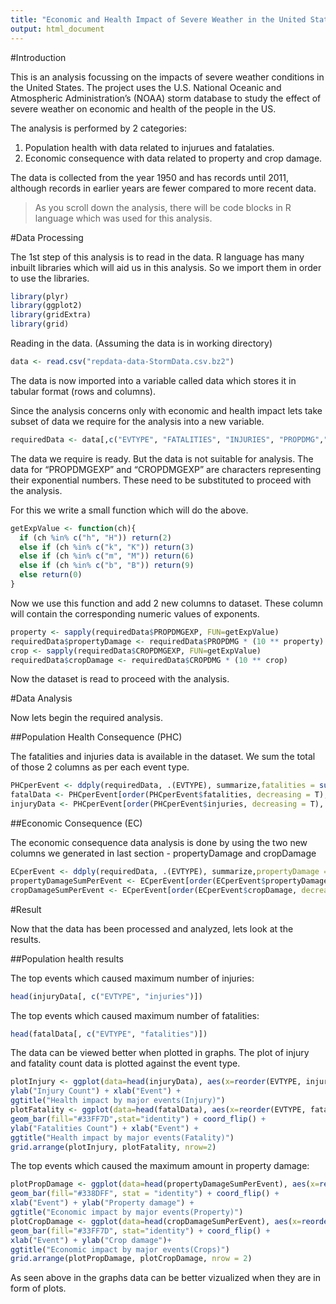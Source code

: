 ```yaml
---
title: "Economic and Health Impact of Severe Weather in the United States"
output: html_document
---
```


#Introduction

This is an analysis focussing on the impacts of severe weather conditions in the United States. The project uses the U.S. National Oceanic and Atmospheric Administration's (NOAA) storm database to study the effect of severe weather on economic and health of the people in the US. 

The analysis is performed by 2 categories:

1. Population health with data related to injurues and fatalaties.
2. Economic consequence with data related to property and crop damage.

The data is collected from the year 1950 and has records until 2011, although records in earlier years are fewer compared to more recent data.

>As you scroll down the analysis, there will be code blocks in R language which was used for this analysis.

#Data Processing

The 1st step of this analysis is to read in the data. R language has many inbuilt libraries which will aid us in this analysis. So we import them in order to use the libraries.

```r
library(plyr)
library(ggplot2)
library(gridExtra)
library(grid)
```

Reading in the data. (Assuming the data is in working directory)

```r
data <- read.csv("repdata-data-StormData.csv.bz2")
```


The data is now imported into a variable called data which stores it in tabular format (rows and columns).

Since the analysis concerns only with economic and health impact lets take subset of data we require for the analysis into a new variable.

```r
requiredData <- data[,c("EVTYPE", "FATALITIES", "INJURIES", "PROPDMG","PROPDMGEXP","CROPDMG","CROPDMGEXP")]
```

The data we require is ready. But the data is not suitable for analysis. The data for "PROPDMGEXP" and "CROPDMGEXP" are characters representing their exponential numbers. These need to be substituted to proceed with the analysis. 

For this we write a small function which will do the above.

```r
getExpValue <- function(ch){
  if (ch %in% c("h", "H")) return(2)
  else if (ch %in% c("k", "K")) return(3)
  else if (ch %in% c("m", "M")) return(6)
  else if (ch %in% c("b", "B")) return(9)
  else return(0)
}
```

Now we use this function and add 2 new columns to dataset. These column will contain the corresponding numeric values of exponents.

```r
property <- sapply(requiredData$PROPDMGEXP, FUN=getExpValue)
requiredData$propertyDamage <- requiredData$PROPDMG * (10 ** property)
crop <- sapply(requiredData$CROPDMGEXP, FUN=getExpValue)
requiredData$cropDamage <- requiredData$CROPDMG * (10 ** crop)
```

Now the dataset is read to proceed with the analysis.

#Data Analysis

Now lets begin the required analysis. 

##Population Health Consequence (PHC)

The fatalities and injuries data is available in the dataset. We sum the total of those 2 columns as per each event type.

```r
PHCperEvent <- ddply(requiredData, .(EVTYPE), summarize,fatalities = sum(FATALITIES),injuries = sum(INJURIES))
fatalData <- PHCperEvent[order(PHCperEvent$fatalities, decreasing = T), ]
injuryData <- PHCperEvent[order(PHCperEvent$injuries, decreasing = T), ]
```

##Economic Consequence (EC)

The economic consequence data analysis is done by using the two new columns we generated in last section - propertyDamage and cropDamage

```r
ECperEvent <- ddply(requiredData, .(EVTYPE), summarize,propertyDamage = sum(propertyDamage), cropDamage = sum(cropDamage))
propertyDamageSumPerEvent <- ECperEvent[order(ECperEvent$propertyDamage, decreasing = T), ]
cropDamageSumPerEvent <- ECperEvent[order(ECperEvent$cropDamage, decreasing = T), ]
```

#Result

Now that the data has been processed and analyzed, lets look at the results. 

##Population health results

The top events which caused maximum number of injuries:

```r
head(injuryData[, c("EVTYPE", "injuries")])
```

The top events which caused maximum number of fatalities:

```r
head(fatalData[, c("EVTYPE", "fatalities")])
```

The data can be viewed better when plotted in graphs. The plot of injury and fatality count data is plotted against the event type.

```r
plotInjury <- ggplot(data=head(injuryData), aes(x=reorder(EVTYPE, injuries), y=injuries)) + geom_bar(fill="#338DFF",stat="identity")  + coord_flip() + 
ylab("Injury Count") + xlab("Event") +
ggtitle("Health impact by major events(Injury)")
plotFatality <- ggplot(data=head(fatalData), aes(x=reorder(EVTYPE, fatalities), y=fatalities)) +
geom_bar(fill="#33FF7D",stat="identity") + coord_flip() +
ylab("Fatalities Count") + xlab("Event") +
ggtitle("Health impact by major events(Fatality)")
grid.arrange(plotInjury, plotFatality, nrow=2)
```

The top events which caused the maximum amount in property damage:

```r
plotPropDamage <- ggplot(data=head(propertyDamageSumPerEvent), aes(x=reorder(EVTYPE, propertyDamage), y=propertyDamage)) +
geom_bar(fill="#338DFF", stat = "identity") + coord_flip() +
xlab("Event") + ylab("Property damage") +
ggtitle("Economic impact by major events(Property)")
plotCropDamage <- ggplot(data=head(cropDamageSumPerEvent), aes(x=reorder(EVTYPE, cropDamage), y=cropDamage)) +
geom_bar(fill="#33FF7D", stat="identity") + coord_flip() + 
xlab("Event") + ylab("Crop damage")+
ggtitle("Economic impact by major events(Crops)")
grid.arrange(plotPropDamage, plotCropDamage, nrow = 2)
```

As seen above in the graphs data can be better vizualized when they are in form of plots. 